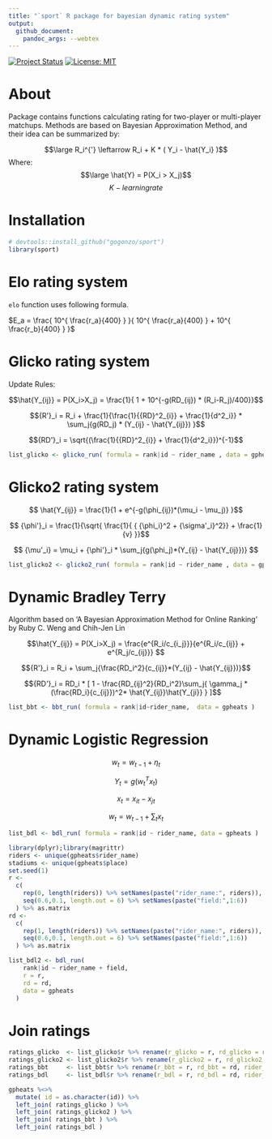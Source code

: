 ```yaml
---
title: "`sport` R package for bayesian dynamic rating system"
output:
  github_document:
    pandoc_args: --webtex
---
```


<head>
 <script type="text/javascript" src="http://cdn.mathjax.org/mathjax/latest/MathJax.js?config=default"></script>
</head>

[![Project Status](http://www.repostatus.org/badges/latest/active.svg)](http://www.repostatus.org/#active)
[![License: MIT](https://img.shields.io/badge/License-MIT-yellow.svg)](https://opensource.org/licenses/MIT)

# About
Package contains functions calculating rating for two-player or multi-player matchups. Methods are based on Bayesian Approximation Method, and their idea can be summarized by:

$$\large R_i^{'} \leftarrow R_i + K * ( Y_i - \hat{Y_i}  )$$
Where: 
    $$\large \hat{Y} = P(X_i > X_j)$$ 
    $$K - learning rate$$

# Installation
```r
# devtools::install_github("gogonzo/sport")
library(sport)
```


# Elo rating system
`elo` function uses following formula.

$E_a = \frac{ 10^{ \frac{r_a}{400} } }{ 10^{ \frac{r_a}{400} } + 10^{ \frac{r_b}{400} } }$

# Glicko rating system
Update Rules:

$$\hat{Y_{ij}} = P(X_i>X_j) = \frac{1}{ 1 + 10^{-g(RD_{ij}) * (R_i-R_j)/400}}$$

$${R'}_i = R_i +  \frac{1}{\frac{1}{{RD}^2_{i}} + \frac{1}{d^2_i}} * \sum_j{g(RD_j) * (Y_{ij} - \hat{Y_{ij}})  }$$

$${RD'}_i = \sqrt{(\frac{1}{{RD}^2_{i}} + \frac{1}{d^2_i}})^{-1}$$


```r
list_glicko <- glicko_run( formula = rank|id ~ rider_name , data = gpheats)
```

# Glicko2 rating system

$$ \hat{Y_{ij}} = \frac{1}{1 + e^{-g(\phi_{ij})*(\mu_i  - \mu_j)} }$$

$$ {\phi'}_i = \frac{1}{\sqrt{ \frac{1}{ { {\phi_i}^2 + {\sigma'_i}^2}} + \frac{1}{v}  }}$$

$$ {\mu'_i} = \mu_i + {\phi'}_i * \sum_j{g(\phi_j)*(Y_{ij} - \hat{Y_{ij}})} $$

```r
list_glicko2 <- glicko2_run( formula = rank|id ~ rider_name , data = gpheats)
```


# Dynamic Bradley Terry
Algorithm based on 'A Bayesian Approximation Method for Online Ranking' by Ruby C. Weng and Chih-Jen Lin

$$\hat{Y_{ij}} = P(X_i>X_j) = \frac{e^{R_i/c_{i_j}}}{e^{R_i/c_{ij}} + e^{R_j/c_{ij}}} $$

$${R'}_i = R_i + \sum_j{\frac{RD_i^2}{c_{ij}}*(Y_{ij} - \hat{Y_{ij}})}$$

$${RD'}_i = RD_i * [ 1 - \frac{RD_{ij}^2}{RD_i^2}\sum_j{ \gamma_j * (\frac{RD_i}{c_{ij}})^2* \hat{Y_{ij}}\hat{Y_{ji}}   } ]$$

```r
list_bbt <- bbt_run( formula = rank|id~rider_name,  data = gpheats )
```


# Dynamic Logistic Regression

$$w_t = {w_{t-1}} + \eta_t$$

$$Y_t = g(w_t^Tx_t)$$

$$x_t = x_{it} - x_{jt}$$

$$w_t = w_{t-1} + {\sum{_t}} x_t$$


```r
list_bdl <- bdl_run( formula = rank|id ~ rider_name, data = gpheats )
```


```r
library(dplyr);library(magrittr)
riders <- unique(gpheats$rider_name)
stadiums <- unique(gpheats$place)
set.seed(1)
r <- 
  c(
    rep(0, length(riders)) %>% setNames(paste("rider_name:", riders)),
    seq(0.6,0.1, length.out = 6) %>% setNames(paste("field:",1:6))
  ) %>% as.matrix
rd <- 
  c(
    rep(1, length(riders)) %>% setNames(paste("rider_name:", riders)),
    seq(0.6,0.1, length.out = 6) %>% setNames(paste("field:",1:6))
  ) %>% as.matrix

list_bdl2 <- bdl_run(
    rank|id ~ rider_name + field,
    r = r,
    rd = rd, 
    data = gpheats
  )
```


# Join ratings
```r
ratings_glicko  <- list_glicko$r %>% rename(r_glicko = r, rd_glicko = rd, rider_name = names )
ratings_glicko2 <- list_glicko2$r %>% rename(r_glicko2 = r, rd_glicko2 = rd, rider_name = names )
ratings_bbt     <- list_bbt$r %>% rename(r_bbt = r, rd_bbt = rd, rider_name = names )
ratings_bdl     <- list_bdl$r %>% rename(r_bdl = r, rd_bdl = rd, rider_name = names )

gpheats %<>%
  mutate( id = as.character(id)) %>%
  left_join( ratings_glicko ) %>%
  left_join( ratings_glicko2 ) %>%
  left_join( ratings_bbt ) %>%
  left_join( ratings_bdl )

```



